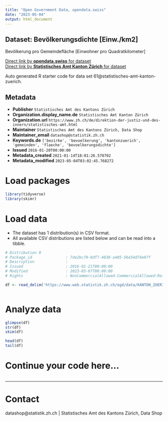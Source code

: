 ```yaml
---
title: "Open Government Data, opendata.swiss"
date: "2023-05-04"
output: html_document
---
```


## Dataset: Bevölkerungsdichte [Einw./km2]

Bevölkerung pro Gemeindefläche [Einwohner pro Quadratkilometer]

[Direct link by **opendata.swiss** for dataset](https://opendata.swiss/de/dataset/bevolkerungsdichte-einw-km2)<br>
[Direct link by **Statistisches Amt Kanton Zürich** for dataset](https://www.zh.ch/de/politik-staat/gemeinden/gemeindeportraet.html)

Auto generated R starter code for data set 61@statistisches-amt-kanton-zuerich.

## Metadata

- **Publisher** `Statistisches Amt des Kantons Zürich`
- **Organization.display_name.de** `Statistisches Amt Kanton Zürich`
- **Organization.url** `https://www.zh.ch/de/direktion-der-justiz-und-des-innern/statistisches-amt.html`
- **Maintainer** `Statistisches Amt des Kantons Zürich, Data Shop`
- **Maintainer_email** `datashop@statistik.zh.ch`
- **Keywords.de** `['bezirke', 'bevoelkerung', 'kantonzuerich', 'gemeinden', 'flaeche', 'bevoelkerungsdichte']`
- **Issued** `2016-01-20T00:00:00`
- **Metadata_created** `2021-01-14T18:01:26.570702`
- **Metadata_modified** `2023-05-04T03:02:45.768272`


# Load packages

```r

library(tidyverse)
library(skimr)

```

# Load data

-   The dataset has 1 distribution(s) in CSV format.
-   All available CSV distributions are listed below and can be read into a tibble.

```r

# Distribution 0
# Package_id               : 7de2bc70-8df7-4838-a485-56e54d74e07f
# Description              : 
# Issued                   : 2016-01-21T00:00:00
# Modified                 : 2023-03-07T00:00:00
# Rights                   : NonCommercialAllowed-CommercialAllowed-ReferenceRequired

df <- read_delim('https://www.web.statistik.zh.ch/ogd/data/KANTON_ZUERICH_460.csv')



```

# Analyze data

```r

glimpse(df)
str(df)
skim(df)

head(df)
tail(df)

```

# Continue your code here...

```r

```

------------------------------------------------------------------------

# Contact

datashop@statistik.zh.ch | Statistisches Amt des Kantons Zürich, Data Shop
